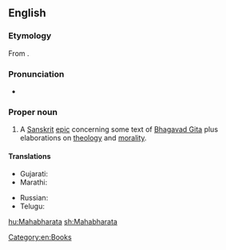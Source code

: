 ==English==

===Etymology===
From {{etyl|sa|en}} {{term|महाभारत|lang=sa|tr=Mahābhārata}}.

===Pronunciation===
* {{IPA|/məhabɚad̪ə/|lang=en}}

===Proper noun===
{{wikipedia}}
{{en-proper noun}}

# {{context|Hinduism|lang=en}} A [[Sanskrit]] [[epic]] concerning some text of [[Bhagavad Gita]] plus elaborations on [[theology]] and [[morality]].

====Translations====
{{trans-top|A Sanskrit epic}}
* Gujarati: {{t|gu|મહાભારત|sc=Gujr}}
* Marathi: {{t|mr|महाभारत|n|tr=mahābhārata|sc=Deva}}
{{trans-mid}}
* Russian: {{t|ru|Махабха́рата|f|sc=Cyrl}}
* Telugu: {{t+|te|మహాభారతము|sc=Telu}}
{{trans-bottom}}

[[Category:en:Books]]

[[hu:Mahabharata]]
[[sh:Mahabharata]]